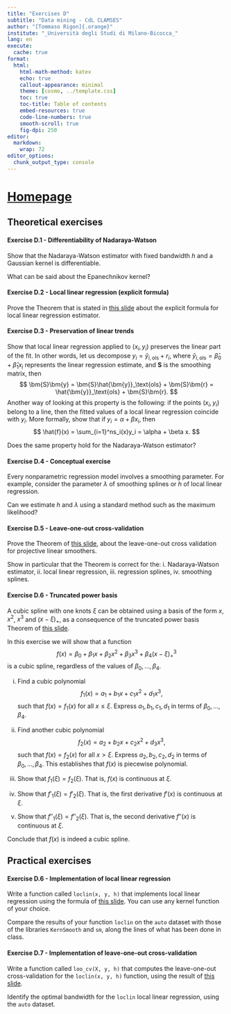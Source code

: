 ```yaml
---
title: "Exercises D"
subtitle: "Data mining - CdL CLAMSES"
author: "[Tommaso Rigon]{.orange}"
institute: "_Università degli Studi di Milano-Bicocca_"
lang: en
execute:
  cache: true
format:
  html:
    html-math-method: katex
    echo: true
    callout-appearance: minimal
    theme: [cosmo, ../template.css]
    toc: true
    toc-title: Table of contents
    embed-resources: true
    code-line-numbers: true
    smooth-scroll: true
    fig-dpi: 250
editor: 
  markdown: 
    wrap: 72
editor_options: 
  chunk_output_type: console
---
```


# [Homepage](../index.html)

## Theoretical exercises

#### Exercise D.1 - Differentiability of Nadaraya-Watson

[Show]{.orange} that the Nadaraya-Watson estimator with fixed bandwidth $h$ and a Gaussian kernel is [differentiable]{.blue}. 

What can be said about the Epanechnikov kernel? 

#### Exercise D.2 - Local linear regression (explicit formula)

Prove the Theorem that is stated in [this slide](../slides/un_D.html#local-linear-regression-ii) about the explicit formula for [local linear regression estimator]{.blue}. 

#### Exercise D.3 - Preservation of linear trends

[Show]{.orange} that local linear regression applied to $(x_i, y_i)$ [preserves]{.orange} the [linear part of the fit]{.blue}. In other words, let us decompose $y_i = \hat{y}_{i,\text{ols}} + r_i$, where $\hat{y}_{i,\text{ols}} = \hat{\beta}_0 + \hat{\beta}_1 x_i$ represents the linear regression estimate, and $\bm{S}$ is the smoothing matrix, then
$$
\bm{S}\bm{y} = \bm{S}\hat{\bm{y}}_\text{ols} + \bm{S}\bm{r} = \hat{\bm{y}}_\text{ols} + \bm{S}\bm{r}.
$$
Another way of looking at this property is the following: if the points $(x_i, y_i)$ [belong to a line]{.blue}, then the fitted values of a local linear regression coincide with $y_i$. More formally, [show]{.orange} that if $y_i = \alpha + \beta x_i$, then
$$
\hat{f}(x) = \sum_{i=1}^ns_i(x)y_i = \alpha + \beta x.
$$

Does the same property hold for the Nadaraya-Watson estimator? 

#### Exercise D.4 - Conceptual exercise

Every nonparametric regression model involves a [smoothing parameter]{.blue}. For example, consider the parameter $\lambda$ of smoothing splines or $h$ of local linear regression. 

Can we estimate $h$ and $\lambda$ using a standard method such as the [maximum likelihood]{.orange}?

#### Exercise D.5 - Leave-one-out cross-validation

[Prove]{.orange} the Theorem of [this slide](../slides/un_D.html#choice-of-the-bandwidth-ii), about the leave-one-out cross validation for projective linear smoothers. 

Show in particular that the Theorem is correct for the: i. Nadaraya-Watson estimator, ii. local linear regression, iii. regression splines, iv. smoothing splines. 

#### Exercise D.6 - Truncated power basis

A cubic spline with one knots $\xi$ can be obtained using a basis of the form $x$, $x^2$, $x^3$ and ($x - \xi)_+$, as a consequence of the truncated power basis Theorem of [this slide](../slides/un_D.html#truncated-power-basis).

In this exercise we will show that a function 
$$
f(x) = \beta_0 + \beta_1 x + \beta_2 x^2 + \beta_3 x^3 + \beta_4 (x - \xi)_+^3
$$
is a cubic spline, regardless of the values of $\beta_0,\dots,\beta_4$. 

i. Find a cubic polynomial 
$$
f_1(x) = a_1 + b_1 x + c_1 x^2 + d_1 x^3,
$$
such that $f(x) = f_1(x)$ for all $x \le \xi$. Express $a_1, b_1, c_1, d_1$ in terms of $\beta_0,\dots,\beta_4$.

ii. Find another cubic polynomial 
$$
f_2(x) = a_2 + b_2 x + c_2 x^2 + d_3 x^3,
$$
such that $f(x) = f_2(x)$ for all $x > \xi$. Express $a_2, b_2, c_2, d_2$ in terms of $\beta_0,\dots,\beta_4$. This establishes that $f(x)$ is piecewise polynomial. 

iii. Show that $f_1(\xi) = f_2(\xi)$. That is, $f(x)$ is continuous at $\xi$.

iv. Show that $f'_1(\xi) = f'_2(\xi)$. That is, the first derivative $f'(x)$ is continuous at $\xi$.

v. Show that $f''_1(\xi) = f''_2(\xi)$. That is, the second derivative $f''(x)$ is continuous at $\xi$.

Conclude that $f(x)$ [is]{.blue} indeed a [cubic spline]{.blue}. 

## Practical exercises

#### Exercise D.6 - Implementation of local linear regression

Write a function called `loclin(x, y, h)` that implements local linear regression using the formula of [this slide](../slides/un_D.html#local-linear-regression-ii). You can use any kernel function of your choice.

Compare the results of your function `loclin` on the `auto` dataset with those of the libraries `KernSmooth` and `sm`, along the lines of what has been done in class. 
 
#### Exercise D.7 - Implementation of leave-one-out cross-validation

Write a function called `loo_cv(X, y, h)` that computes the leave-one-out cross-validation for the `loclin(x, y, h)` function, using the result of [this slide](../slides/un_D.html#choice-of-the-bandwidth-ii).

Identify the optimal bandwidth for the `loclin` local linear regression, using the `auto` dataset.
